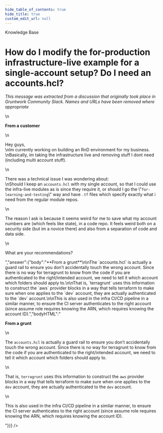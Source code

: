 ```yaml
---
hide_table_of_contents: true
hide_title: true
custom_edit_url: null
---
```



<head>
  <link rel="canonical" href="https://github.com/tnn-tnn-tnn-tnn-tnn-gruntwork-io/knowledge-base/discussions/21" />
</head>

<CenterLayout>
<span className="searchCategory">Knowledge Base</span>
<h1>How do I modify the for-production infrastructure-live example for a single-account setup? Do I need an accounts.hcl?</h1>
<GitHub discussion={{"id":"MDEwOkRpc2N1c3Npb24zNTUzMTk3","number":21,"author":{"login":"gruntwork-support"},"title":"How do I modify the for-production infrastructure-live example for a single-account setup? Do I need an accounts.hcl?","body":"_This message was extracted from a discussion that originally took place in Gruntwork Community Slack. Names and URLs have been removed where appropriate_\n\n**From a customer**\n\nHey guys,\nIm currently working on building an RnD environment for my business.\nBasically, im taking the infrastructure live and removing stuff I dont need (including multi account stuff).\n\nThere was a technical issue I was wondering about:\nShould I keep an `accounts.hcl` with my single account, so that I could use the infra-live modules as is since they require it, or should I go the \"`for-learning-and-testing`\" way and have `.tf` files which specify exactly what i need from the regular module repos.\n\nThe reason I ask is because it seems weird for me to save what my account numbers are (which feels like state), in a code repo. It feels weird both on a security side (but im a novice there) and also from a separation of code and data side.\n\nWhat are your recommendations?","bodyHTML":"<p dir=\"auto\"><em>This message was extracted from a discussion that originally took place in Gruntwork Community Slack. Names and URLs have been removed where appropriate</em></p>\n<p dir=\"auto\"><strong>From a customer</strong></p>\n<p dir=\"auto\">Hey guys,<br>\nIm currently working on building an RnD environment for my business.<br>\nBasically, im taking the infrastructure live and removing stuff I dont need (including multi account stuff).</p>\n<p dir=\"auto\">There was a technical issue I was wondering about:<br>\nShould I keep an <code class=\"notranslate\">accounts.hcl</code> with my single account, so that I could use the infra-live modules as is since they require it, or should I go the \"<code class=\"notranslate\">for-learning-and-testing</code>\" way and have <code class=\"notranslate\">.tf</code> files which specify exactly what i need from the regular module repos.</p>\n<p dir=\"auto\">The reason I ask is because it seems weird for me to save what my account numbers are (which feels like state), in a code repo. It feels weird both on a security side (but im a novice there) and also from a separation of code and data side.</p>\n<p dir=\"auto\">What are your recommendations?</p>","answer":{"body":"**From a grunt**\n\nThe `accounts.hcl` is actually a guard rail to ensure you don’t accidentally touch the wrong account. Since there is no way for terragrunt to know from the code if you are authenticated to the right/intended account, we need to tell it which account which folders should apply to.\n\nThat is, `terragrunt` uses this information to construct the `aws` provider blocks in a way that tells terraform to make sure when one applies to the `dev` account, they are actually authenticated to the `dev` account.\n\nThis is also used in the infra CI/CD pipeline in a similar manner, to ensure the CI server authenticates to the right account (since assume role requires knowing the ARN, which requires knowing the account ID).","bodyHTML":"<p dir=\"auto\"><strong>From a grunt</strong></p>\n<p dir=\"auto\">The <code class=\"notranslate\">accounts.hcl</code> is actually a guard rail to ensure you don’t accidentally touch the wrong account. Since there is no way for terragrunt to know from the code if you are authenticated to the right/intended account, we need to tell it which account which folders should apply to.</p>\n<p dir=\"auto\">That is, <code class=\"notranslate\">terragrunt</code> uses this information to construct the <code class=\"notranslate\">aws</code> provider blocks in a way that tells terraform to make sure when one applies to the <code class=\"notranslate\">dev</code> account, they are actually authenticated to the <code class=\"notranslate\">dev</code> account.</p>\n<p dir=\"auto\">This is also used in the infra CI/CD pipeline in a similar manner, to ensure the CI server authenticates to the right account (since assume role requires knowing the ARN, which requires knowing the account ID).</p>"}}} />

</CenterLayout>
  

<!-- ##DOCS-SOURCER-START
{
  "sourcePlugin": "github-discussions",
  "hash": "5c13cf5c4514a9b42a64bc071ab9e181"
}
##DOCS-SOURCER-END -->
